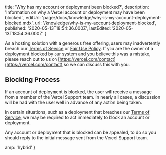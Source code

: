 
  title: 'Why has my account or deployment been blocked?',
  description:
    'Information on why a Vercel account or deployment may have been blocked.',
  editUrl: 'pages/docs/knowledge/why-is-my-account-deployment-blocked.mdx',
  url: '/knowledge/why-is-my-account-deployment-blocked',
  published: '2020-05-13T18:54:36.000Z',
  lastEdited: '2020-05-13T18:54:36.000Z'
}

As a hosting solution with a generous free offering, users may inadvertently breach our [Terms of Service](https://vercel.com/legal/terms) or [Fair Use Policy](https://vercel.com/docs/v2/platform/fair-use-policy). If you are the owner of a deployment blocked by our system and you believe this was a mistake, please reach out to us on [https://vercel.com/contact](https://vercel.com/contact) so we can discuss this with you.

## Blocking Process

If an account of deployment is blocked, the user will receive a message from a member of the Vercel Support team. In nearly all cases, a discussion will be had with the user well in advance of any action being taken.

In certain situations, such as a deployment that breaches our [Terms of Service](https://vercel.com/legal/terms), we may be required to act immediately to block an account or deployment.

Any account or deployment that is blocked can be appealed, to do so you should reply to the initial message sent from the Vercel Support team.


  amp: 'hybrid'
}
